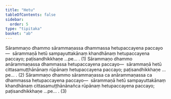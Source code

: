 ```yaml
---
title: "Hetu"
tableOfContents: false
sidebar:
  order: 5
type: "tipitaka"
basket: "ab"
---
```



<DynamicBreadcrumb />

<Division number="27">

<Paragraph number="2375">
Sārammaṇo dhammo sārammaṇassa dhammassa hetupaccayena paccayo—  sārammaṇā hetū sampayuttakānaṃ khandhānaṃ hetupaccayena paccayo; paṭisandhikkhaṇe …pe… . (1)
</Paragraph>

<Paragraph number="2376">
Sārammaṇo dhammo anārammaṇassa dhammassa hetupaccayena paccayo—  sārammaṇā hetū cittasamuṭṭhānānaṃ rūpānaṃ hetupaccayena paccayo; paṭisandhikkhaṇe …pe… . (2)
</Paragraph>

<Paragraph number="2377">
Sārammaṇo dhammo sārammaṇassa ca anārammaṇassa ca dhammassa hetupaccayena paccayo—  sārammaṇā hetū sampayuttakānaṃ khandhānaṃ cittasamuṭṭhānānañca rūpānaṃ hetupaccayena paccayo; paṭisandhikkhaṇe …pe… . (3)
</Paragraph>
</Division>